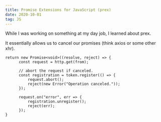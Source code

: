 ```yaml
---
title: Promise Extensions for JavaScript (prex)
date: 2020-10-01
tag: JS
---
```




While I was working on something at my day job, I learned about <TextLink href="https://www.npmjs.com/package/prex">prex</TextLink>.

It essentially allows us to cancel our promises (think axios or some other xhr).

```tsx:title=token-example
return new Promise<void>((resolve, reject) => {
      const request = http.get(from);

      // abort the request if canceled.
      const registration = token.register(() => {
          request.abort();
          reject(new Error("Operation canceled."));
      });

      request.on("error", err => {
          registration.unregister();
          reject(err);
      });
}
```
